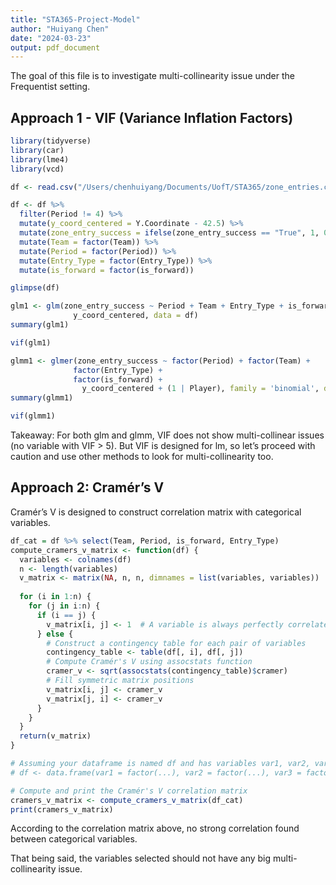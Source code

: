 ```yaml
---
title: "STA365-Project-Model"
author: "Huiyang Chen"
date: "2024-03-23"
output: pdf_document
---
```


The goal of this file is to investigate multi-collinearity issue under the Frequentist setting.

## Approach 1 - VIF (Variance Inflation Factors)

```r
library(tidyverse)
library(car)
library(lme4)
library(vcd)
```

```r
df <- read.csv("/Users/chenhuiyang/Documents/UofT/STA365/zone_entries.csv")
```

```r
df <- df %>%
  filter(Period != 4) %>%
  mutate(y_coord_centered = Y.Coordinate - 42.5) %>%
  mutate(zone_entry_success = ifelse(zone_entry_success == "True", 1, 0)) %>%
  mutate(Team = factor(Team)) %>%
  mutate(Period = factor(Period)) %>%
  mutate(Entry_Type = factor(Entry_Type)) %>%
  mutate(is_forward = factor(is_forward))
```

```r
glimpse(df)
```

```r
glm1 <- glm(zone_entry_success ~ Period + Team + Entry_Type + is_forward +
              y_coord_centered, data = df)
summary(glm1)
```

```r
vif(glm1)
```
```r
glmm1 <- glmer(zone_entry_success ~ factor(Period) + factor(Team) + 
              factor(Entry_Type) + 
              factor(is_forward) + 
                y_coord_centered + (1 | Player), family = 'binomial', data = df)
summary(glmm1)
```

```r
vif(glmm1)
```
Takeaway: For both glm and glmm, VIF does not show multi-collinear issues (no variable with VIF > 5). But VIF is designed for lm, so let's proceed with caution and use other methods to look for multi-collinearity too.

## Approach 2: Cramér's V 

Cramér's V is designed to construct correlation matrix with categorical variables.

```r
df_cat = df %>% select(Team, Period, is_forward, Entry_Type)
compute_cramers_v_matrix <- function(df) {
  variables <- colnames(df)
  n <- length(variables)
  v_matrix <- matrix(NA, n, n, dimnames = list(variables, variables))
  
  for (i in 1:n) {
    for (j in i:n) {
      if (i == j) {
        v_matrix[i, j] <- 1  # A variable is always perfectly correlated with itself
      } else {
        # Construct a contingency table for each pair of variables
        contingency_table <- table(df[, i], df[, j])
        # Compute Cramér's V using assocstats function
        cramer_v <- sqrt(assocstats(contingency_table)$cramer)
        # Fill symmetric matrix positions
        v_matrix[i, j] <- cramer_v
        v_matrix[j, i] <- cramer_v
      }
    }
  }
  return(v_matrix)
}

# Assuming your dataframe is named df and has variables var1, var2, var3, var4
# df <- data.frame(var1 = factor(...), var2 = factor(...), var3 = factor(...), var4 = factor(...))

# Compute and print the Cramér's V correlation matrix
cramers_v_matrix <- compute_cramers_v_matrix(df_cat)
print(cramers_v_matrix)

```

According to the correlation matrix above, no strong correlation found between categorical variables.

That being said, the variables selected should not have any big multi-collinearity issue.
